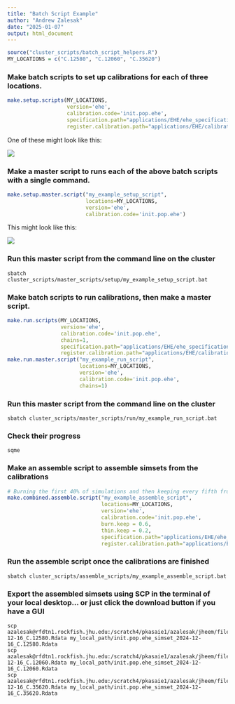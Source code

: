 ```yaml
---
title: "Batch Script Example"
author: "Andrew Zalesak"
date: "2025-01-07"
output: html_document
---
```


```r
source("cluster_scripts/batch_script_helpers.R")
MY_LOCATIONS = c("C.12580", "C.12060", "C.35620")
```

### Make batch scripts to set up calibrations for each of three locations.
```r
make.setup.scripts(MY_LOCATIONS,
                   version='ehe',
                   calibration.code='init.pop.ehe',
                   specification.path="applications/EHE/ehe_specification.R",
                   register.calibration.path="applications/EHE/calibration_runs/ehe_register_calibrations.R")
```

One of these might look like this:

![](batch_script_screenshot.png)

### Make a master script to runs each of the above batch scripts with a single command.
```r
make.setup.master.script("my_example_setup_script",
                         locations=MY_LOCATIONS,
                         version='ehe',
                         calibration.code='init.pop.ehe')
```

This might look like this:

![](master_script_screenshot.png)

### Run this master script from the command line on the cluster
```
sbatch cluster_scripts/master_scripts/setup/my_example_setup_script.bat
```

### Make batch scripts to run calibrations, then make a master script.
```r
make.run.scripts(MY_LOCATIONS,
                 version='ehe',
                 calibration.code='init.pop.ehe',
                 chains=1,
                 specification.path="applications/EHE/ehe_specification.R",
                 register.calibration.path="applications/EHE/calibration_runs/ehe_register_calibrations.R")
make.run.master.script("my_example_run_script",
                       locations=MY_LOCATIONS,
                       version='ehe',
                       calibration.code='init.pop.ehe',
                       chains=1)
```

### Run this master script from the command line on the cluster
```
sbatch cluster_scripts/master_scripts/run/my_example_run_script.bat
```

### Check their progress
```
sqme
```

### Make an assemble script to assemble simsets from the calibrations
```r
# Burning the first 40% of simulations and then keeping every fifth from the remainder
make.combined.assemble.script("my_example_assemble_script",
                              locations=MY_LOCATIONS,
                              version='ehe',
                              calibration.code='init.pop.ehe',
                              burn.keep = 0.6,
                              thin.keep = 0.2,
                              specification.path="applications/EHE/ehe_specification.R",
                              register.calibration.path="applications/EHE/calibration_runs/ehe_register_calibrations.R")
```

### Run the assemble script once the calibrations are finished
```
sbatch cluster_scripts/assemble_scripts/my_example_assemble_script.bat
```

### Export the assembled simsets using SCP in the terminal of your local desktop... or just click the download button if you have a GUI
```
scp azalesak@rfdtn1.rockfish.jhu.edu:/scratch4/pkasaie1/azalesak/jheem/files/run_results/init.pop.ehe_simset_2024-12-16_C.12580.Rdata my_local_path/init.pop.ehe_simset_2024-12-16_C.12580.Rdata
scp azalesak@rfdtn1.rockfish.jhu.edu:/scratch4/pkasaie1/azalesak/jheem/files/run_results/init.pop.ehe_simset_2024-12-16_C.12060.Rdata my_local_path/init.pop.ehe_simset_2024-12-16_C.12060.Rdata
scp azalesak@rfdtn1.rockfish.jhu.edu:/scratch4/pkasaie1/azalesak/jheem/files/run_results/init.pop.ehe_simset_2024-12-16_C.35620.Rdata my_local_path/init.pop.ehe_simset_2024-12-16_C.35620.Rdata
```